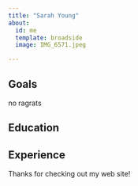 ```yaml
---
title: "Sarah Young"
about:
  id: me
  template: broadside
  image: IMG_6571.jpeg

---
```


:::{#me}

## Goals

no ragrats 

## Education

## Experience

:::

Thanks for checking out my web site!
